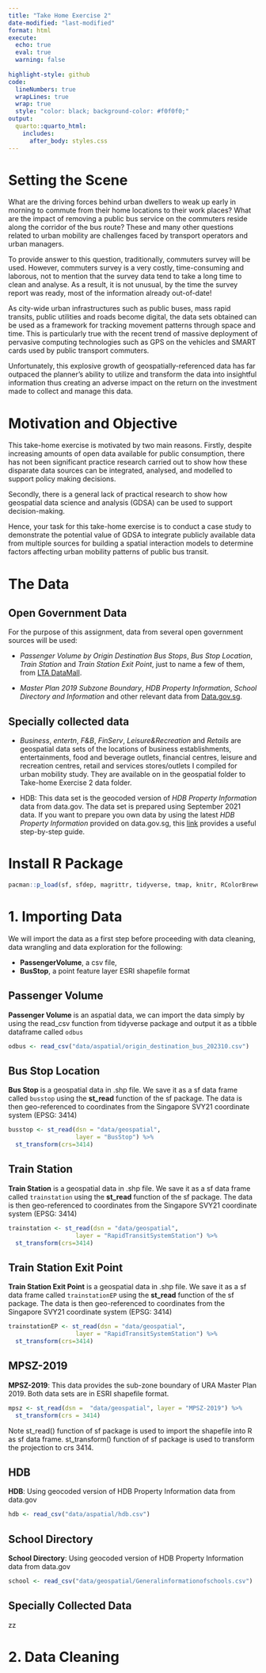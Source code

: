 ```yaml
---
title: "Take Home Exercise 2"
date-modified: "last-modified"
format: html
execute: 
  echo: true
  eval: true
  warning: false
  
highlight-style: github
code:
  lineNumbers: true
  wrapLines: true
  wrap: true
  style: "color: black; background-color: #f0f0f0;"
output:
  quarto::quarto_html:
    includes:
      after_body: styles.css
---
```


# **Setting the Scene**

What are the driving forces behind urban dwellers to weak up early in morning to commute from their home locations to their work places? What are the impact of removing a public bus service on the commuters reside along the corridor of the bus route? These and many other questions related to urban mobility are challenges faced by transport operators and urban managers.

To provide answer to this question, traditionally, commuters survey will be used. However, commuters survey is a very costly, time-consuming and laborous, not to mention that the survey data tend to take a long time to clean and analyse. As a result, it is not unusual, by the time the survey report was ready, most of the information already out-of-date!

As city-wide urban infrastructures such as public buses, mass rapid transits, public utilities and roads become digital, the data sets obtained can be used as a framework for tracking movement patterns through space and time. This is particularly true with the recent trend of massive deployment of pervasive computing technologies such as GPS on the vehicles and SMART cards used by public transport commuters.

Unfortunately, this explosive growth of geospatially-referenced data has far outpaced the planner's ability to utilize and transform the data into insightful information thus creating an adverse impact on the return on the investment made to collect and manage this data.

# **Motivation and Objective**

This take-home exercise is motivated by two main reasons. Firstly, despite increasing amounts of open data available for public consumption, there has not been significant practice research carried out to show how these disparate data sources can be integrated, analysed, and modelled to support policy making decisions.

Secondly, there is a general lack of practical research to show how geospatial data science and analysis (GDSA) can be used to support decision-making.

Hence, your task for this take-home exercise is to conduct a case study to demonstrate the potential value of GDSA to integrate publicly available data from multiple sources for building a spatial interaction models to determine factors affecting urban mobility patterns of public bus transit.

# **The Data**

## **Open Government Data**

For the purpose of this assignment, data from several open government sources will be used:

-   *Passenger Volume by Origin Destination Bus Stops*, *Bus Stop Location*, *Train Station* and *Train Station Exit Point*, just to name a few of them, from [LTA DataMall](https://datamall.lta.gov.sg/content/datamall/en.html).

-   *Master Plan 2019 Subzone Boundary*, *HDB Property Information*, *School Directory and Information* and other relevant data from [Data.gov.sg](https://beta.data.gov.sg/).

## **Specially collected data**

-   *Business*, *entertn*, *F&B*, *FinServ*, *Leisure&Recreation* and *Retails* are geospatial data sets of the locations of business establishments, entertainments, food and beverage outlets, financial centres, leisure and recreation centres, retail and services stores/outlets I compiled for urban mobility study. They are available on in the geospatial folder to Take-home Exercise 2 data folder.

-   HDB: This data set is the geocoded version of *HDB Property Information* data from data.gov. The data set is prepared using September 2021 data. If you want to prepare you own data by using the latest *HDB Property Information* provided on data.gov.sg, this [link](https://is415-msty.netlify.app/posts/2021-10-25-take-home-exercise-3/?panelset6=glimpse%28%29#geocoding-our-aspatial-data) provides a useful step-by-step guide.

# Install R Package

```r
pacman::p_load(sf, sfdep, magrittr, tidyverse, tmap, knitr, RColorBrewer, viridis)
```

# 1. Importing Data

We will import the data as a first step before proceeding with data cleaning, data wrangling and data exploration for the following:

-   **PassengerVolume**, a csv file,
-   **BusStop**, a point feature layer ESRI shapefile format

::: panel-tabset
## Passenger Volume

**Passenger Volume** is an aspatial data, we can import the data simply by using the read_csv function from tidyverse package and output it as a tibble dataframe called `odbus`

```r
odbus <- read_csv("data/aspatial/origin_destination_bus_202310.csv")
```

## Bus Stop Location

**Bus Stop** is a geospatial data in .shp file. We save it as a sf data frame called `busstop` using the **st_read** function of the sf package. The data is then geo-referenced to coordinates from the Singapore SVY21 coordinate system (EPSG: 3414)

```r
busstop <- st_read(dsn = "data/geospatial", 
                   layer = "BusStop") %>%
  st_transform(crs=3414)

```

## Train Station

**Train Station** is a geospatial data in .shp file. We save it as a sf data frame called `trainstation` using the **st_read** function of the sf package. The data is then geo-referenced to coordinates from the Singapore SVY21 coordinate system (EPSG: 3414)

```r
trainstation <- st_read(dsn = "data/geospatial", 
                   layer = "RapidTransitSystemStation") %>%
  st_transform(crs=3414)

```

## Train Station Exit Point

**Train Station Exit Point** is a geospatial data in .shp file. We save it as a sf data frame called `trainstationEP` using the **st_read** function of the sf package. The data is then geo-referenced to coordinates from the Singapore SVY21 coordinate system (EPSG: 3414)

```r
trainstationEP <- st_read(dsn = "data/geospatial", 
                   layer = "RapidTransitSystemStation") %>%
  st_transform(crs=3414)

```

## MPSZ-2019

**MPSZ-2019**: This data provides the sub-zone boundary of URA Master Plan 2019. Both data sets are in ESRI shapefile format.

```r
mpsz <- st_read(dsn =  "data/geospatial", layer = "MPSZ-2019") %>% 
  st_transform(crs = 3414)
```

Note st_read() function of sf package is used to import the shapefile into R as sf data frame. st_transform() function of sf package is used to transform the projection to crs 3414.

## HDB

**HDB**: Using geocoded version of HDB Property Information data from data.gov

```r
hdb <- read_csv("data/aspatial/hdb.csv")
```

## School Directory

**School Directory**: Using geocoded version of HDB Property Information data from data.gov

```r
school <- read_csv("data/geospatial/Generalinformationofschools.csv")
```

## Specially Collected Data

zz
:::

# 2. Data Cleaning

<!-- ::: panel-tabset \## Passenger Volume -->

<!-- ### Data Exploration -->

<!-- ```{r} -->
<!-- #| eval=FALSE -->
<!-- glimpse(odbus) -->
<!-- ``` -->

<!-- As we intend to utilize Bus-stop codes as our unique identifiers when joining with our other datasets, it is not advisable to have it remain as a chr datatype. In fact, we should change it to a factor datatype. -->

<!-- ```{r} -->
<!-- odbus$ORIGIN_PT_CODE <- as.factor(odbus$ORIGIN_PT_CODE) -->
<!-- odbus$DESTINATION_PT_CODE <- as.factor(odbus$DESTINATION_PT_CODE)  -->
<!-- ``` -->

<!-- ### Checking for Duplicates -->

<!-- There is no duplicates -->

<!-- ```{r} -->
<!-- #| eval: false -->
<!-- duplicate <- odbus %>% -->
<!--   group_by_all() %>% -->
<!--   filter(n()>1) %>% -->
<!--   ungroup() -->
<!-- duplicate -->
<!-- ``` -->

<!-- ### Checking for Missing Data -->

<!-- There is no missing data -->

<!-- ```{r} -->
<!-- #| eval=FALSE -->

<!-- summary(odbus) -->
<!-- ``` -->

<!-- ### Classifying Peak Hours -->

<!-- With reference to the time intervals provided in the requirements, we computed the passenger trips generated by origin. The passenger trips by origin are saved in 4 dataframes based on their respective classifications namely: -->

<!-- -   weekday_morning_peak -->

<!-- -   weekday_afternoon_peak -->

<!-- -   weekend_morning_peak -->

<!-- -   weekend_evening_peak -->

<!-- ```{r} -->
<!-- #| code-fold: true -->
<!-- #| code-summary: "Show the code" -->
<!-- weekday_morning_peak <- odbus %>% -->
<!--   filter(DAY_TYPE == "WEEKDAY") %>% -->
<!--   filter(TIME_PER_HOUR >= 6 & -->
<!--            TIME_PER_HOUR <= 9) %>% -->
<!--   group_by(ORIGIN_PT_CODE) %>% -->
<!--   summarise(TRIPS = sum(TOTAL_TRIPS)) -->

<!-- weekday_afternoon_peak <- odbus %>% -->
<!--   filter(DAY_TYPE == "WEEKDAY") %>% -->
<!--   filter(TIME_PER_HOUR >= 17 & -->
<!--            TIME_PER_HOUR <= 20) %>% -->
<!--   group_by(ORIGIN_PT_CODE) %>% -->
<!--   summarise(TRIPS = sum(TOTAL_TRIPS)) -->

<!-- weekend_morning_peak <- odbus %>% -->
<!--   filter(DAY_TYPE == "WEEKENDS/HOLIDAY") %>% -->
<!--   filter(TIME_PER_HOUR >= 11 & -->
<!--            TIME_PER_HOUR <= 14) %>% -->
<!--   group_by(ORIGIN_PT_CODE) %>% -->
<!--   summarise(TRIPS = sum(TOTAL_TRIPS)) -->

<!-- weekend_evening_peak <- odbus %>% -->
<!--   filter(DAY_TYPE == "WEEKENDS/HOLIDAY") %>% -->
<!--   filter(TIME_PER_HOUR >= 16 & -->
<!--            TIME_PER_HOUR <= 19) %>% -->
<!--   group_by(ORIGIN_PT_CODE) %>% -->
<!--   summarise(TRIPS = sum(TOTAL_TRIPS)) -->


<!-- write_rds(weekday_morning_peak, "data/rds/weekday_morning_peak.rds") -->
<!-- weekday_morning_peak <- read_rds("data/rds/weekday_morning_peak.rds") -->

<!-- write_rds(weekday_afternoon_peak, "data/rds/weekday_afternoon_peak.rds") -->
<!-- weekday_afternoon_peak <- read_rds("data/rds/weekday_afternoon_peak.rds") -->

<!-- write_rds(weekend_morning_peak, "data/rds/weekend_morning_peak.rds") -->
<!-- weekend_morning_peak <- read_rds("data/rds/weekend_morning_peak.rds") -->

<!-- write_rds(weekend_evening_peak, "data/rds/weekend_evening_peak.rds") -->
<!-- weekend_evening_peak <- read_rds("data/rds/weekend_evening_peak.rds") -->

<!-- ``` -->

<!-- In the code above, we have did a summation of Origin trips , grouped by the origin bus stop number for the 4 classifications through filtering for weekdays from weekends and by the stated time bins. -->

<!-- We save our processed data into .rds data format files using the `write_rds()` of **readr** package. The output file is saved in *rds* sub-folder. We do this to reduce the loading time and more importantly, we can avoid uploading the large raw files onto GitHub. -->

<!-- ## Bus Stop Location -->

<!-- Passed initial checks for whole duplicate rows, however... -->

<!-- ```{r} -->
<!-- #| eval: false -->
<!-- duplicate <- busstop %>% -->
<!--   group_by_all() %>% -->
<!--   filter(n()>1) %>% -->
<!--   ungroup() -->
<!-- duplicate -->
<!-- ``` -->

<!-- duplicate bus stops found, removing duplicates directly... -->

<!-- ```{r} -->
<!-- #| code-fold: true -->
<!-- #| code-summary: "Show the code" -->

<!-- duplicates <- busstop[duplicated(busstop$BUS_STOP_N), ] -->

<!-- # Check if there are any duplicates -->
<!-- if (nrow(duplicates) > 0) { -->
<!--   cat("Duplicate values found in the BUS_STOP_N column.\n") -->
<!--   print(duplicates) -->

<!--   # Remove duplicates from the original dataframe -->
<!--   busstop <- busstop[!duplicated(busstop$BUS_STOP_N), ] -->

<!--   cat("Duplicates removed from the BUS_STOP_N column.\n") -->
<!-- } else { -->
<!--   cat("No duplicate values found in the BUS_STOP_N column.\n") -->
<!-- } -->
<!-- ``` -->

<!-- Checked duplicates removed successfully -->

<!-- ```{r} -->
<!-- #| code-fold: true -->
<!-- #| code-summary: "Show the code" -->

<!-- duplicates <- busstop[duplicated(busstop$BUS_STOP_N), ] -->

<!-- # Check if there are any duplicates -->
<!-- if (nrow(duplicates) > 0) { -->
<!--   cat("Duplicate values found in the BUS_STOP_N column.\n") -->
<!--   print(duplicates) -->
<!-- } else { -->
<!--   cat("No duplicate values found in the BUS_STOP_N column.\n") -->
<!-- } -->

<!-- ``` -->

<!-- ```{r} -->
<!-- #| eval: false -->
<!-- summary(busstop) -->
<!-- ``` -->

<!-- ## Hexagonal Dataset -->

<!-- ### Create Hexagon Dataset from busstop -->

<!-- Next we proceed to fulfill our requirement of preparing a hexagon dataset with specified cell dimensions of 250 by 250 units called **hexagon** using the **st_make_grid** function from the sf package. -->

<!-- We convert it into a sf dataframe called **hexagon_sf** using the **st_sf** function of sf package. -->

<!-- The code also adds a new variable/column called "grid_id" to the sf object. The "grid_id" values are assigned incrementally, starting from 1 and corresponding to the order of the hexagons in the grid. This step essentially assigns a unique identifier to each hexagon in the grid, facilitating further spatial analysis or mapping. -->

<!-- ```{r} -->
<!-- #| code-fold: true -->
<!-- #| code-summary: "Show the code" -->

<!-- hexagon = st_make_grid(busstop, c(250, 250), what = "polygons", square = FALSE) -->

<!-- # To sf and add grid ID -->
<!-- hexagon_sf = st_sf(hexagon) %>% -->
<!--   # add grid ID -->
<!--   mutate(grid_id = 1:length(lengths(hexagon))) -->

<!-- ``` -->

<!-- ```{r} -->
<!-- #| code-fold: true -->
<!-- #| code-summary: "Show the code" -->

<!-- duplicates <- hexagon_sf[duplicated(hexagon_sf$grid_id), ] -->

<!-- # Check if there are any duplicates -->
<!-- if (nrow(duplicates) > 0) { -->
<!--   cat("Duplicate values found in the grid_id column.\n") -->
<!--   print(duplicates) -->
<!-- } else { -->
<!--   cat("No duplicate values found in the grid_id column.\n") -->
<!-- } -->

<!-- ``` -->

<!-- ### Examine The Grid -->

<!-- A brief overplot shows that there are 22134 grids in total and 19003 are without bus stops. We have a max of 5 bus stops per ORIGIN_GRID. -->

<!-- ```{r} -->
<!-- #| code-fold: true -->
<!-- #| code-summary: "Show the code" -->
<!-- hexagon_sf$n_colli = lengths(st_intersects(hexagon_sf, busstop)) -->
<!-- count_all_grid_ids <- n_distinct(hexagon_sf$grid_id) -->
<!-- count_zero_bus_stops <- hexagon_sf %>% -->
<!--   filter(n_colli == 0) %>% -->
<!--   summarize(count = n_distinct(grid_id)) %>% -->
<!--   pull(count) -->
<!-- print(count_all_grid_ids) -->
<!-- print(count_zero_bus_stops) -->
<!-- summary(hexagon_sf$n_colli) -->
<!-- ``` -->

<!-- ### Important step to ensure this dataset will be useful for us -->

<!-- Filter for only hexagon data with non-zero counts of bus stops -->

<!-- ```{r} -->
<!-- hexagon_sf = filter(hexagon_sf, n_colli > 0) -->
<!-- write_rds(hexagon_sf, "data/rds/hexagon_sf.rds") -->
<!-- hexagon_sf <- read_rds("data/rds/hexagon_sf.rds") -->
<!-- ``` -->

<!-- ### VIsualising the dataset -->

<!-- We can also do a visualisation to analyze the distribution of busstops. We specify break points at 0,1,2,3,4 and 5 -->

<!-- From the map below, it is obvious that most hexagons have 1 or 2 bus stops in their grid with some having 4 or 5 bus stops. There is approximately one 'cluster' that are close to each other and having 4 or 5 bus stops in each region in North, East, South, West. -->

<!-- ```{r} -->
<!-- #| code-fold: true -->
<!-- #| code-summary: "Show the code" -->
<!-- tmap_mode("plot") -->

<!-- map_busstopcounts = tm_shape(hexagon_sf) + -->
<!--   tm_fill( -->
<!--     col = "n_colli", -->
<!--     palette = c("grey",rev(viridis(5))), -->
<!--     breaks = c(0, 1, 2, 3, 4, 5), -->
<!--     title = "Number of Busstops", -->
<!--     id = "grid_id", -->
<!--     showNA = FALSE, -->
<!--     alpha = 0.6, -->
<!--     popup.vars = c( -->
<!--       "Number of collisions: " = "n_colli" -->
<!--     ), -->
<!--     popup.format = list( -->
<!--       n_colli = list(format = "f", digits = 0) -->
<!--     ) -->
<!--   ) + -->
<!--   tm_borders(col = "grey40", lwd = 0.7) -->

<!-- map_busstopcounts -->
<!-- ``` -->

<!-- A few notable findings were: -->

<!-- -   In the North-West, bus stops are scarce around the cemetery in Choa Chu Kang, the nearest bus stops in that area are those along Lim Chu Kang road. Tengah Airbase is also located in that area. -->

<!-- -   At the far East, bus stops are scarce around Changi Airport -->

<!--     *- "grid_id" = 22027 is an extreme outlier, we will need to drop it* -->

<!-- -   Towards the middle, we have Paya Lebar Airbase -->

<!-- -   In the middle, we have the Central Water Catchment -->

<!-- -   A standalone bus stop in Sentosa Island -->

<!--     *- "grid_id" = 11471 is a potential outlier and should be considered for exclusion* -->

<!-- -   A few bus stops in Johor are surprisingly in our dataset too and in -->

<!--     *- "grid_id" = 7068 is an extreme outlier, we will need to drop it.* -->

<!--     *- "grid_id" for 8113,8237,8351,8485 are potential outliers as well* -->

<!-- -   Other than those mentioned above, the positioning of the rest of the bus stops seem to be acceptable and will not skew our dataset too much. -->

<!-- ### Data Cleaning -->

<!-- Hence, let's proceed straight to dropping these data that will likely cause problems for our analysis. After deeper consideration, we decided that we should drop grid_ids for 22027, 11471 and 7068 -->

<!-- ```{r} -->
<!-- #| code-fold: true -->
<!-- #| code-summary: "Show the code" -->
<!-- # Combine Busstop and Hexagon -->
<!-- hexagon_sf <- hexagon_sf %>% -->
<!--   filter(!grid_id %in% c(22027, 11471, 7068)) -->
<!-- ``` -->

<!-- ## Combining the Datasets -->

<!-- We needed to perform aggregation of passenger trips by Hexagon instead of Origin Bus Stop, hence we need to first integrate bus stop data and the hexagon dataset using the **st_intersection** function from the sf package. The intersection operation retains only the spatial elements (points) that overlap between the original bus stop locations and the hexagonal grid.The resulting busstop_hexagon dataset contains information about which hexagon grid each bus stop is located in. -->

<!-- ```{r} -->
<!-- #| code-fold: true -->
<!-- #| code-summary: "Show the code" -->
<!-- # Combine Busstop and Hexagon -->
<!-- busstop_hexagon <- st_intersection(busstop, hexagon_sf) %>% -->
<!--   select(BUS_STOP_N, grid_id) %>% -->
<!--   st_drop_geometry -->
<!-- ``` -->
